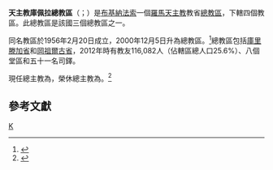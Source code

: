 {{Refimprove|time=2019-12-07T14:03:32+00:00}}
{{NoteTA
|1=zh-hk:加俾額爾; zh-tw:佳播;
}}
{{Infobox Roman Catholic diocese
|Roman Catholic Diocese of = 天主教庫佩拉總教區
|Latin name of diocese =Archidioecesis Tenkodogoënsis
|border = catholic
|image = Cathedrale-Koupela.JPG
|caption = 感恩聖母主教座堂
|location = [[布基納法索|布基納法索]]
|territory =[[庫里滕加省|庫里滕加省]]和[[岡祖爾古省|岡祖爾古省]]
|population = 116,082
|rite = [[羅馬禮|羅馬禮]]
|patron = 
|province = 
|established = 1956年
|cathedral = 感恩聖母主教座堂
|co-cathedral =
|leadership = 總主教
|website =
|pope = {{incumbent pope}}
|metropolitan = {{link-de|加俾額爾·薩約戈|Gabriel Sayaogo}}
|coadjutor archbishop = 
|emeritus = {{link-de|色辣芬·方濟各·魯安巴|Séraphin François Rouamba}}（榮休總主教）
}}

'''天主教庫佩拉總教區'''（{{lang-la|Archidioecesis Tenkodogoënsis}}；{{lang-fr|Archidiocèse de Koupéla}}）是[[布基納法索|布基納法索]]一個[[羅馬天主教|羅馬天主教]]教省[[總教區|總教區]]，下轄四個教區。此總教區是該國三個總教區之一。

同名教區於1956年2月20日成立，2000年12月5日升為總教區。<ref>{{cite web |title=KUPELAËNSIS* |url=https://w2.vatican.va/content/john-paul-ii/la/apost_constitutions/documents/hf_jp-ii_apc_20001205_in-omnes-ecclesias.html |publisher=Libreria Editrice Vaticana |accessdate=2019-12-07 |archiveurl=https://web.archive.org/web/20191207140231/https://w2.vatican.va/content/john-paul-ii/la/apost_constitutions/documents/hf_jp-ii_apc_20001205_in-omnes-ecclesias.html |archivedate=2019-12-07 |language=la |date=2000-12-05 |dead-url=no }}</ref>總教區包括[[庫里滕加省|庫里滕加省]]和[[岡祖爾古省|岡祖爾古省]]，2012年時有教友116,082人（佔轄區總人口25.6%）、八個堂區和五十一名司鐸。

現任總主教為{{link-de|加俾額爾·薩約戈|Gabriel Sayaogo}}，榮休總主教為{{link-de|色辣芬·方濟各·魯安巴|Séraphin François Rouamba}}。<ref>{{cite press release |title=Resignations and Appointments, 07.12.2019 |url=https://press.vatican.va/content/salastampa/en/bollettino/pubblico/2019/12/07/191207b.html |publisher=Holy See Press Office |accessdate=2019-12-07 |archiveurl=https://web.archive.org/web/20191207132245/https://press.vatican.va/content/salastampa/en/bollettino/pubblico/2019/12/07/191207b.html |archivedate=2019-12-07 |language=en |date=2019-12-07 |dead-url=no }}</ref>

==參考文獻==
{{reflist}}

{{布基納法索天主教教區}}

[[Category:布基納法索天主教教區|K]]